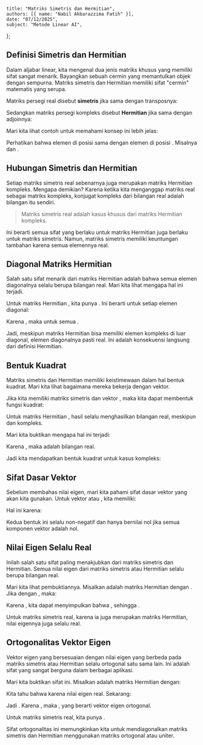     title: "Matriks Simetris dan Hermitian",
    authors: [{ name: "Nabil Akbarazzima Fatih" }],
    date: "07/12/2025",
    subject: "Metode Linear AI",
};

## Definisi Simetris dan Hermitian

Dalam aljabar linear, kita mengenal dua jenis matriks khusus yang memiliki sifat sangat menarik. Bayangkan sebuah cermin yang memantulkan objek dengan sempurna. Matriks simetris dan Hermitian memiliki sifat "cermin" matematis yang serupa.

Matriks persegi real <InlineMath math="A \in \mathbb{R}^{n \times n}" /> disebut **simetris** jika sama dengan transposnya:

<BlockMath math="A^T = A" />

Sedangkan matriks persegi kompleks <InlineMath math="A \in \mathbb{C}^{n \times n}" /> disebut **Hermitian** jika sama dengan adjoinnya:

<BlockMath math="A^H = A" />

Mari kita lihat contoh untuk memahami konsep ini lebih jelas:

<BlockMath math="A = \begin{pmatrix} 1 & 2 & 3 \\ 2 & 4 & 5 \\ 3 & 5 & 6 \end{pmatrix}" />

Perhatikan bahwa elemen di posisi <InlineMath math="(i,j)" /> sama dengan elemen di posisi <InlineMath math="(j,i)" />. Misalnya <InlineMath math="a_{12} = a_{21} = 2" /> dan <InlineMath math="a_{13} = a_{31} = 3" />.

## Hubungan Simetris dan Hermitian

Setiap matriks simetris real sebenarnya juga merupakan matriks Hermitian kompleks. Mengapa demikian? Karena ketika kita menganggap matriks real sebagai matriks kompleks, konjugat kompleks dari bilangan real adalah bilangan itu sendiri.

> Matriks simetris real adalah kasus khusus dari matriks Hermitian kompleks.

Ini berarti semua sifat yang berlaku untuk matriks Hermitian juga berlaku untuk matriks simetris. Namun, matriks simetris memiliki keuntungan tambahan karena semua elemennya real.

## Diagonal Matriks Hermitian

Salah satu sifat menarik dari matriks Hermitian adalah bahwa semua elemen diagonalnya selalu berupa bilangan real. Mari kita lihat mengapa hal ini terjadi.

Untuk matriks Hermitian <InlineMath math="A \in \mathbb{C}^{n \times n}" />, kita punya <InlineMath math="A^H = A" />. Ini berarti untuk setiap elemen diagonal:

<BlockMath math="a_{ii} = \overline{a_{ii}}" />

Karena <InlineMath math="a_{ii} = \overline{a_{ii}}" />, maka <InlineMath math="a_{ii} \in \mathbb{R}" /> untuk semua <InlineMath math="i" />.

Jadi, meskipun matriks Hermitian bisa memiliki elemen kompleks di luar diagonal, elemen diagonalnya pasti real. Ini adalah konsekuensi langsung dari definisi Hermitian.

## Bentuk Kuadrat

Matriks simetris dan Hermitian memiliki keistimewaan dalam hal bentuk kuadrat. Mari kita lihat bagaimana mereka bekerja dengan vektor.

Jika kita memiliki matriks simetris <InlineMath math="A \in \mathbb{R}^{n \times n}" /> dan vektor <InlineMath math="x \in \mathbb{R}^n" />, maka kita dapat membentuk fungsi kuadrat:

<MathContainer>
<BlockMath math="q : \mathbb{R}^n \to \mathbb{R}" />
<BlockMath math="q(x) = x^T A x" />
</MathContainer>

Untuk matriks Hermitian <InlineMath math="A \in \mathbb{C}^{n \times n}" />, hasil <InlineMath math="x^H A x" /> selalu menghasilkan bilangan real, meskipun <InlineMath math="A" /> dan <InlineMath math="x" /> kompleks. 

Mari kita buktikan mengapa hal ini terjadi:

<MathContainer>
<BlockMath math="x^H A x = x^H A x" />
<BlockMath math="= (x^H A x)^H" />
<BlockMath math="= x^H A^H (x^H)^H" />
<BlockMath math="= x^H A^H x" />
<BlockMath math="= x^H A x" />
</MathContainer>

Karena <InlineMath math="x^H A x = (x^H A x)^H" />, maka <InlineMath math="x^H A x" /> adalah bilangan real.

Jadi kita mendapatkan bentuk kuadrat untuk kasus kompleks:

<MathContainer>
<BlockMath math="q : \mathbb{C}^n \to \mathbb{R}" />
<BlockMath math="q(x) = x^H A x" />
</MathContainer>

## Sifat Dasar Vektor

Sebelum membahas nilai eigen, mari kita pahami sifat dasar vektor yang akan kita gunakan. Untuk vektor <InlineMath math="x \in \mathbb{R}^n" /> atau <InlineMath math="x \in \mathbb{C}^n" />, kita memiliki:

<MathContainer>
<BlockMath math="x^T x \geq 0 \text{ dan } x^H x \geq 0" />
<BlockMath math="x^T x = 0 \Leftrightarrow x = 0" />
<BlockMath math="x^H x = 0 \Leftrightarrow x = 0" />
</MathContainer>

Hal ini karena:

<MathContainer>
<BlockMath math="x^T x = \sum_{k=1}^n x_k^2" />
<BlockMath math="x^H x = \sum_{k=1}^n \overline{x_k} x_k = \sum_{k=1}^n |x_k|^2" />
</MathContainer>

Kedua bentuk ini selalu non-negatif dan hanya bernilai nol jika semua komponen vektor adalah nol.

## Nilai Eigen Selalu Real

Inilah salah satu sifat paling menakjubkan dari matriks simetris dan Hermitian. Semua nilai eigen dari matriks simetris atau Hermitian selalu berupa bilangan real.

Mari kita lihat pembuktiannya. Misalkan <InlineMath math="A \in \mathbb{C}^{n \times n}" /> adalah matriks Hermitian dengan <InlineMath math="A^H = A" />. Jika <InlineMath math="A \cdot v = \lambda \cdot v" /> dengan <InlineMath math="v \neq 0" />, maka:

<MathContainer>
<BlockMath math="\lambda \cdot v^H v = v^H (\lambda \cdot v)" />
<BlockMath math="= v^H (A \cdot v)" />
<BlockMath math="= v^H A v" />
<BlockMath math="= v^H A^H v" />
<BlockMath math="= (A \cdot v)^H v" />
<BlockMath math="= (\lambda \cdot v)^H v" />
<BlockMath math="= \overline{\lambda} \cdot v^H v" />
</MathContainer>

Karena <InlineMath math="v^H v \neq 0" />, kita dapat menyimpulkan bahwa <InlineMath math="\lambda = \overline{\lambda}" />, sehingga <InlineMath math="\lambda \in \mathbb{R}" />.

Untuk matriks simetris real, karena ia juga merupakan matriks Hermitian, nilai eigennya juga selalu real.

## Ortogonalitas Vektor Eigen

Vektor eigen yang bersesuaian dengan nilai eigen yang berbeda pada matriks simetris atau Hermitian selalu ortogonal satu sama lain. Ini adalah sifat yang sangat berguna dalam berbagai aplikasi.

Mari kita buktikan sifat ini. Misalkan <InlineMath math="A \in \mathbb{C}^{n \times n}" /> adalah matriks Hermitian dengan:

<MathContainer>
<BlockMath math="A v = \lambda v \text{ dengan } v \neq 0" />
<BlockMath math="A w = \mu w \text{ dengan } w \neq 0" />
<BlockMath math="\lambda \neq \mu" />
</MathContainer>

Kita tahu bahwa <InlineMath math="\overline{\mu} = \mu" /> karena nilai eigen real. Sekarang:

<MathContainer>
<BlockMath math="\mu (w^H v) = \mu (w^H v)" />
<BlockMath math="= (\mu w)^H v" />
<BlockMath math="= (A w)^H v" />
<BlockMath math="= w^H A^H v" />
<BlockMath math="= w^H A v" />
<BlockMath math="= w^H (\lambda v)" />
<BlockMath math="= \lambda (w^H v)" />
</MathContainer>

Jadi <InlineMath math="(\mu - \lambda)(w^H v) = 0" />. Karena <InlineMath math="\lambda \neq \mu" />, maka <InlineMath math="w^H v = 0" />, yang berarti vektor eigen ortogonal.

Untuk matriks simetris real, kita punya <InlineMath math="w^T v = 0" />.

Sifat ortogonalitas ini memungkinkan kita untuk mendiagonalkan matriks simetris dan Hermitian menggunakan matriks ortogonal atau uniter.